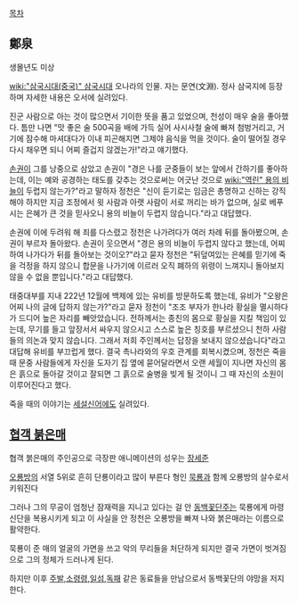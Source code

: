 [[목차]]
== 鄭泉 ==

생몰년도 미상

[[wiki:"삼국시대(중국)" 삼국시대]] 오나라의 인물. 자는 문연(文淵). 정사 삼국지에 등장하며 자세한 내용은 오서에 실려있다.

진군 사람으로 아는 것이 많으면서 기이한 뜻을 품고 있었으며, 천성이 매우 술을 좋아했다. 틈만 나면 "맛 좋은 술 500곡을 배에 가득 실어 사시사철 술에 빠져 첨벙거리고, 거기에 잠수해 마셔대다가 이내 피곤해지면 그제야 음식을 먹을 것이다. 술이 떨어질 경우 다시 채우면 되니 어찌 즐겁지 않겠는가!"라고 얘기했다.

[[손권]]이 그를 낭중으로 삼았고 손권이 "경은 나를 군중들이 보는 앞에서 간하기를 좋아하는데, 이는 예와 공경하는 태도를 갖추는 것으로써는 어긋난 것으로 [[wiki:"역린" 용의 비늘]]이 두렵지 않는가?"라고 말하자 정천은 "신이 듣기로는 임금은 총명하고 신하는 강직해야 하지만 지금 조정에서 윗 사람과 아랫 사람이 서로 꺼리는 바가 없으며, 실로 베푸시는 은혜가 큰 것을 믿사오니 용의 비늘이 두렵지 않습니다."라고 대답했다.

손권에 이에 두려워 해 죄를 다스렸고 정천은 나가려다가 여러 차례 뒤를 돌아봤으며, 손권이 부르자 돌아왔다. 손권이 웃으면서 "경은 용의 비늘이 두렵지 않다고 했는데, 어찌하여 나가다가 뒤를 돌아보는 것이오?"라고 묻자 정천은 "뒤덮여있는 은혜를 믿기에 죽을 걱정을 하지 않으니 합문을 나가기에 이르러 오직 폐하의 위령이 느껴지니 돌아보지 않을 수 없을 뿐입니다."라고 대답했다.

태중대부를 지내 222년 12월에 백제에 있는 유비를 방문하도록 했는데, 유비가 "오왕은 어찌 나의 글에 답하지 않는가?"라고 묻자 정천이 "조조 부자가 한나라 황실을 멸시하다가 드디어 높은 자리를 빼앗았습니다. 전하께서는 종친의 몸으로 황실을 지킬 책임이 있는데, 무기를 들고 앞장서서 싸우지 않으시고 스스로 높은 칭호를 부르셨으니 천하 사람들의 의논과 맞지 않습니다. 그래서 저희 주인께서는 답장을 보내지 않으셨습니다"라고 대답해 유비를 부끄럽게 했다. 결국 촉나라와의 우호 관계를 회복시켰으며, 정천은 죽을 때 문중 사람들에게 자신을 도자기 집 옆에 묻어달라면서 오랜 세월이 지나면 자신의 몸은 흙으로 돌아갈 것이고 잘되면 그 흙으로 술병을 빚게 될 것이니 그 때 자신의 소원이 이루어진다고 했다.

죽을 때의 이야기는 [[세설신어]]에도 실려있다.

== [[협객 붉은매]] ==

협객 붉은매의 주인공으로 극장판 애니메이션의 성우는 [[장세준]]

[[오룡방]]의 서열 5위로 흔히 단룡이라고 많이 부른다 형인 [[묵룡]]과 함께 오룡방의 살수로서 키워진다 

그러나 그의 무공이 엄청난 잠재력을 지니고 있다는 걸 안 [[동백꽃단주]]는 묵룡에게 마령신단을 복용시키게 되고 이 사실을 안 정천은 오룡방을 빠져 나와 붉은매라는 이름으로 활약한다. 

묵룡이 준 매의 얼굴의 가면을 쓰고 악의 무리들을 처단하게 되지만 결국 가면이 벗겨짐으로 그의 정체가 드러나게 된다.

하지만 이후 [[주발]],[[소령령]],[[일섬]],[[독패]] 같은 동료들을 만남으로서 동백꽃단의 야망을 저지 한다. 
